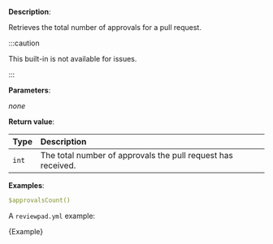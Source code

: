 
**Description**:

Retrieves the total number of approvals for a pull request.

:::caution

This built-in is not available for issues.

:::

**Parameters**:

_none_

**Return value**:

| Type  | Description                                                  |
| :---- | :----------------------------------------------------------- |
| `int` | The total number of approvals the pull request has received. |

**Examples**:

```yml
$approvalsCount()
```

A `reviewpad.yml` example:

<CodeBlock language="yml" title="reviewpad.yml">{Example}</CodeBlock>
